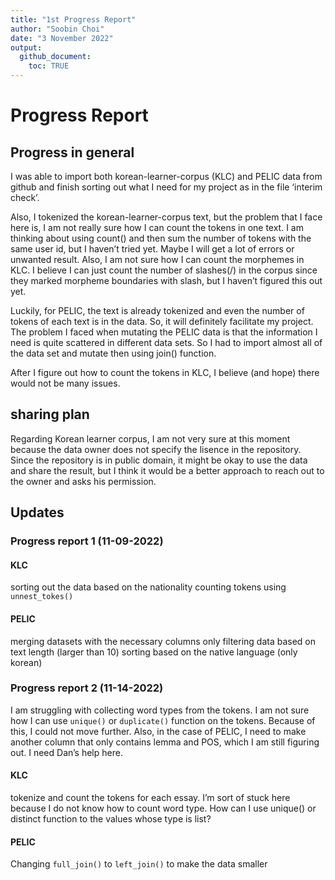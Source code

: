 ```yaml
---
title: "1st Progress Report"
author: "Soobin Choi"
date: "3 November 2022"
output: 
  github_document: 
    toc: TRUE
---
```


# Progress Report

## Progress in general

  I was able to import both korean-learner-corpus (KLC) and PELIC data from github and finish sorting out what I need for my project as in the file 'interim check'.

  Also, I tokenized the korean-learner-corpus text, but the problem that I face here is, I am not really sure how I can count the tokens in one text. I am thinking about using count() and then sum the number of tokens with the same user id, but I haven't tried yet. Maybe I will get a lot of errors or unwanted result. Also, I am not sure how I can count the morphemes in KLC. I believe I can just count the number of slashes(/) in the corpus since they marked morpheme boundaries with slash, but I haven't figured this out yet.

  Luckily, for PELIC, the text is already tokenized and even the number of tokens of each text is in the data. So, it will definitely facilitate my project. The problem I faced when mutating the PELIC data is that the information I need is quite scattered in different data sets. So I had to import almost all of the data set and mutate then using join() function.
  
  After I figure out how to count the tokens in KLC, I believe (and hope) there would not be many issues.
  
## sharing plan

  Regarding Korean learner corpus, I am not very sure at this moment because the data owner does not specify the lisence in the repository. Since the repository is in public domain, it might be okay to use the data and share the result, but I think it would be a better approach to reach out to the owner and asks his permission.


## Updates 

### Progress report 1 (11-09-2022)

#### KLC

sorting out the data based on the nationality
counting tokens using `unnest_tokes()`

#### PELIC

merging datasets with the necessary columns only
filtering data based on text length (larger than 10)
sorting based on the native language (only korean)

### Progress report 2 (11-14-2022)

I am struggling with collecting word types from the tokens. I am not sure how I can use `unique()` or `duplicate()` function on the tokens.
Because of this, I could not move further.
Also, in the case of PELIC, I need to make another column that only contains lemma and POS, which I am still figuring out. I need Dan's help here.

#### KLC

tokenize and count the tokens for each essay.
I'm sort of stuck here because I do not know how to count word type. 
How can I use unique() or distinct function to the values 
whose type is list?

#### PELIC

Changing `full_join()` to `left_join()` to make the data smaller



